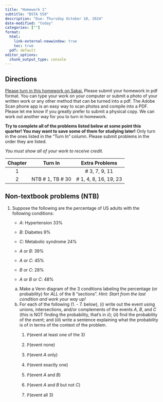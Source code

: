 ```yaml
---
title: "Homework 1"
subtitle: "BSTA 550"
description: "Due: Thursday October 10, 2024"
date-modified: "today"
categories: [""]
format: 
  html: 
    link-external-newwindow: true
    toc: true
  pdf: default 
editor_options: 
  chunk_output_type: console
---
```


## Directions

[Please turn in this homework on Sakai.](https://sakai.ohsu.edu/portal/site/BSTA-550-1-14926-F24/tool/c8320b13-1b6d-42ed-9c19-134634cf25af) Please submit your homework in pdf format. You can type your work on your computer or submit a photo of your written work or any other method that can be turned into a pdf. The Adobe Scan phone app is an easy way to scan photos and compile into a PDF. Please let me know if you greatly prefer to submit a physical copy. We can work out another way for you to turn in homework.

**Try to complete all of the problems listed below at some point this quarter! You may want to save some of them for studying later!** Only turn in the ones listed in the "Turn In" column. Please submit problems in the order they are listed.

*You must show all of your work to receive credit.*

::: center
| Chapter |      Turn In       |     Extra Problems     |
|:-------:|:------------------:|:----------------------:|
|    1    |                    |     \# 3, 7, 9, 11     |
|    2    | NTB \# 1, TB \# 30 | \# 1, 4, 8, 16, 19, 23 |
:::

## Non-textbook problems (NTB)

1.  Suppose the following are the percentage of US adults with the following conditions:

    -   $A$: Hypertension 33%

    -   $B$: Diabetes 9%

    -   $C$: Metabolic syndrome 24%

    -   $A$ or $B$: 39%

    -   $A$ or $C$: 45%

    -   $B$ or $C$: 28%

    -   $A$ or $B$ or $C$: 48%

    a.  Make a Venn diagram of the 3 conditions labeling the percentage (or probability) for *ALL* of the 8 "sections". *Hint: Start from the last condition and work your way up!*
    b.  For each of the following (1. - 7. below), ($i$) write out the event using unions, intersections, and/or complements of the events $A$, $B$, and $C$ (this is NOT finding the probability, that's in $ii$); ($ii$) find the probability of the event; and ($iii$) write a sentence explaining what the probability is of in terms of the context of the problem.
        1.  $\mathbb{P}$(event at least one of the 3)

        2.  $\mathbb{P}$(event none)

        3.  $\mathbb{P}$(event $A$ only)

        4.  $\mathbb{P}$(event exactly one)

        5.  $\mathbb{P}$(event $A$ and $B$)

        6.  $\mathbb{P}$(event $A$ and $B$ but not $C$)

        7.  $\mathbb{P}$(event all 3)


